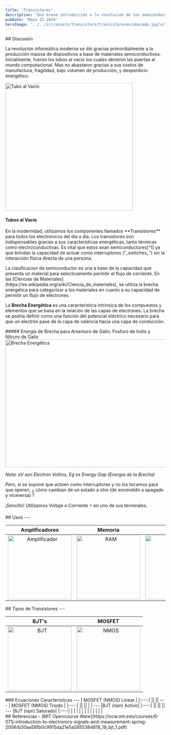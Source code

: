 ```yaml
---
title: 'Transistores'
description: 'Una breve introducción a la revolución de los semiconductores'
pubDate: 'Mayo 25 2024'
heroImage: '../../src/assets/transistors/transistoresencabezado.jpg?url'
---
```



<section>
## Discusión

<p> La revolución informática moderna 
se dió gracias primordialmente a la producción masiva de dispositivos a base de materiales semiconductivos.
Inicialmente, fueron los tubos al vacío los cuales abrieron las puertas al mundo computacional.
Mas no abastaron gracias a sus costos de manufactura, fragilidad, bajo volumen de producción, 
y desperdicio energético.</p>

<Image
src={vacuumtube}
width="400"
height="400"
alt="Tubo al Vacío"/>
#### Tubos al Vacío

<p>
En la modernidad, utilizamos los componentes llamados **Transistores** para
todos los electrónicos del día a día. Los transistores son indispensables
gracias a sus características energéticas, tanto térmicas como electroconductivas.
Es vital que estos sean semiconductores[^1] ya que brindan la capacidad de actuar como
interruptores ("_switches_") sin la interacción física directa de una persona.
</p>

<p> 
La clasificacion de semiconductor es una a base de la capacidad
que presenta un material para selectivamente permitir el flujo de corriente.
En las [Ciencias de Materiales](https://es.wikipedia.org/wiki/Ciencia_de_materiales),
 se utiliza la brecha energética para categorizar a
los materiales en cuanto a su capacidad de permitir un flujo de electrones.

La **Brecha Energética** es una característica intrínsica de los compuestos y elementos que se basa en la relación de las 
capas de electrones.
La brecha se podría definir como una función del potencial eléctrico necesario
para que un electrón pase de la capa de valencia hacia una capa de conducción.
</p>
</section>

<section>
##### Energia de Brecha para Arseniuro de Galio, Fosfuro de Indio y Nitruro de Galio
<Image
 width="600"
 height="400"
 alt="Brecha Energética"
 src={bandgap}/>

*Nota: eV son Electron Voltios, Eg es Energy Gap (Energia de la Brecha)*

[^1]: Nota: Los materiales son clasificados comúnmente en las siguientes categorías de conductividad energética: Conductivos, Semiconductivos, Insulantes y Superconductivos.

<p> Pero, si se supone que actúen como interruptores y no los tocamos para que operen,
¿ cómo cambian de un estado a otro (de encendido a apagado y viceversa) ? </p>

<p> ¡Sencillo! Utilizamos Voltaje o Corriente ⚡️ en uno de sus terminales.</p>
</section>

<section>
## Usos
---

| Amplificadores | Memoria | CPUs |
|:---:|:---:|:---:|
| <Image width="200" height="200" alt="Amplificador" src={amplifier}/> | <Image width="200" height="200" alt="RAM" src={ram}/> | <Image width="200" height="200" alt="M1 Chip" src={m1}/> |

</section>

<section>
## Tipos de Transistores
---

| BJT's | MOSFET |
| :---: | :---: |
| <Image width="200" height="200" alt="BJT" src={bjtnpn}/> | <Image width="200" height="200" alt="NMOS" src={npnmosfet}/> |

</section>

<section>
### Ecuaciones Características
---
| MOSFET (NMOS) Linear |
|:---:|
|<Latex formula='I_{ds} = \frac{W}{L} \mu_{n} C_{ox} (V_{gs} - V_{th}) V_{ds}'/>|
|<Latex formula=' R_{eq} = \frac{V_{ds}}{I_{ds}}'/>|
---
| MOSFET (NMOS) Triodo |
|:---:|
|<Latex formula='I_{ds} = K[2 (V_{gs} - V{t}) V_{ds} - (V_{ds})^2]'/>|
|<Latex formula='K = K_{n} \frac{W}{2L}'/>|
|<Latex formula='K_n = C_{ox} \mu_{n}'/> |
---
|BJT (npn) Activo|
|:---:|
|<Latex formula='\beta = \frac{i_c}{i_b}'/>|
|<Latex formula='i_b = \frac{I_s}{\beta} e^{\frac{v_{be}}{v_t}}'/>|
|<Latex formula='i_c = I_s e^{\frac{v_{be}}{v_t}}'/>|
---
|BJT (npn) Saturado|
|:---:|
| <Latex formula=' I_e = I_c + I_b'/> |
| <Latex formula=' I_e = (\beta + 1) I_b'/> |
| <Latex formula=' I_c = \beta I_b'/> |
| <Latex formula=' I_c = \frac{\beta}{(\beta + 1)} I_e'/> |
| <Latex formula=' I_c(sat) = \frac{(V_{cc} - V_{ce}(sat))}{R_c}'/> |
| <Latex formula=' \alpha = \frac{\beta}{(\beta + 1)}'/> |
</section>

<section>
## Referencias
- [MIT Opencourse Ware](https://ocw.mit.edu/courses/6-071j-introduction-to-electronics-signals-and-measurement-spring-2006/b30aa58fb0c9915da21e5a5855384818_19_bjt_1.pdf)
</section>
